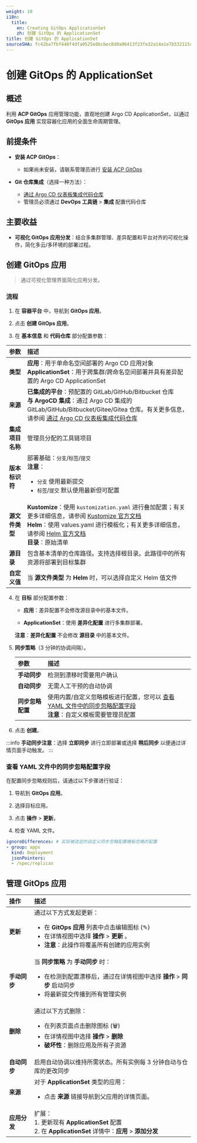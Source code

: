 ```yaml
---
weight: 10
i18n:
  title:
    en: Creating GitOps ApplicationSet
    zh: 创建 GitOps 的 ApplicationSet
title: 创建 GitOps 的 ApplicationSet
sourceSHA: fc42ba7fbf448f4dfa0525e8bcbec8d0a96413f23fe32a14a1e7b532115c0a71
---
```


# 创建 GitOps 的 ApplicationSet

## 概述

利用 **ACP GitOps** 应用管理功能，直观地创建 Argo CD ApplicationSet，以通过 **GitOps 应用** 实现容器化应用的全面生命周期管理。

## 前提条件

- **安装 ACP GitOps**：
  - 如果尚未安装，请联系管理员进行 [安装 ACP GitOps](/gitops/install_gitops/install_gitops_plugin.mdx)

- **Git 仓库集成**（选择一种方法）：
  - [通过 Argo CD 仪表板集成代码仓库](../../how_to/argocd_git.mdx)
  - 管理员必须通过 **DevOps 工具链** > **集成** 配置代码仓库

## 主要收益

- **可视化 GitOps 应用分发**：结合多集群管理、差异配置和平台对齐的可视化操作，简化多云/多环境的部署过程。

## 创建 GitOps 应用

> 通过可视化管理界面简化应用分发。

### 流程

1. 在 **容器平台** 中，导航到 **GitOps 应用**。

2. 点击 **创建 GitOps 应用**。

3. 在 **基本信息** 和 **代码仓库** 部分配置参数：

| **参数**                    | **描述**                                                                                                                                                                                                                                                                                                                                                                                             |
| :-------------------------- | :-------------------------------------------------------------------------------------------------------------------------------------------------------------------------------------------------------------------------------------------------------------------------------------------------------------------------------------------------------------------------------------------------------- |
| **类型**                    | **应用**：用于单命名空间部署的 Argo CD 应用对象 <br /> **ApplicationSet**：用于跨集群/跨命名空间部署并具有差异配置的 Argo CD ApplicationSet                                                                                                                                                                                                                          |
| **来源**                    | **已集成的平台**：预配置的 GitLab/GitHub/Bitbucket 仓库 <br /> **与 ArgoCD 集成**：通过 Argo CD 集成的 GitLab/GitHub/Bitbucket/Gitee/Gitea 仓库。有关更多信息，请参阅 [通过 Argo CD 仪表板集成代码仓库](../../how_to/argocd_git.mdx)                                                                                                                     |
| **集成项目名称**            | 管理员分配的工具链项目                                                                                                                                                                                                                                                                                                                                                                                       |
| **版本标识符**              | 部署基础：`分支`/`标签`/`提交` <br />**注意**：<ul><li>`分支` 使用最新提交</li><li>`标签`/`提交` 默认使用最新但可配置</li></ul>                                                                                                                                                                                                                                           |
| **源文件类型**              | **Kustomize**：使用 `kustomization.yaml` 进行叠加配置；有关更多详细信息，请参阅 [Kustomize 官方文档](https://kubectl.docs.kubernetes.io/guides/) <br />**Helm**：使用 values.yaml 进行模板化；有关更多详细信息，请参阅 [Helm 官方文档](https://helm.sh/docs/chart_template_guide/values_files/) <br />**目录**：原始清单 |
| **源目录**                  | 包含基本清单的仓库路径。支持选择根目录。此路径中的所有资源将部署到目标集群                                                                                                                                                                                                                                                                                                                             |
| **自定义值**                | 当 **源文件类型** 为 **Helm** 时，可以选择自定义 Helm 值文件                                                                                                                                                                                                                                                                                                                                               |

4. 在 **目标** 部分配置参数：

   - **应用**：差异配置不会修改源目录中的基本文件。

   - **ApplicationSet**：使用 **差异化配置** 进行多集群部署。

   **注意**：**差异化配置** 不会修改 **源目录** 中的基本文件。

5. **同步策略**（3 分钟的协调间隔）。

   | **参数**                   | **描述**                                                                                                                                                                         |
   | :------------------------- | :------------------------------------------------------------------------------------------------------------------------------------------------------------------------------ |
   | **手动同步**               | 检测到漂移时需要用户确认                                                                                                                                                      |
   | **自动同步**               | 无需人工干预的自动协调                                                                                                                                                        |
   | **同步忽略配置**          | 使用内置/自定义忽略模板进行配置，您可以 [查看 YAML 文件中的同步忽略配置字段](#viewyaml) <br /> **注意**：自定义模板需要管理员配置 |

6. 点击 **创建**。

:::info
**手动同步注意**：选择 **立即同步** 进行立即部署或选择 **稍后同步** 以便通过详情页面手动触发。
:::

<a id="viewyaml" />

### 查看 YAML 文件中的同步忽略配置字段

在配置同步忽略规则后，请通过以下步骤进行验证：

1. 导航到 **GitOps 应用**。

2. 选择目标应用。

3. 点击 **操作** > **更新**。

4. 检查 YAML 文件。

```yaml
ignoreDifferences: # 实际被选定的自定义同步忽略配置模板忽略的配置
- group: apps
  kind: Deployment
  jsonPointers:
  - /spec/replicas
```

## 管理 GitOps 应用

| **操作**                  | **描述**                                                                                                                                                                                                             |
| :----------------------- | :------------------------------------------------------------------------------------------------------------------------------------------------------------------------------------------------------------------- |
| **更新**                  | 通过以下方式发起更新：<ul><li>在 **GitOps 应用** 列表中点击编辑图标 (✎) </li><li>在详情视图中选择 **操作** > **更新** 。</li><li>**注意**：此操作将覆盖所有创建的应用实例</li></ul> |
| **手动同步**              | 当 **同步策略** 为 **手动同步** 时：<ul><li>在检测到配置漂移后，通过在详情视图中选择 **操作** > **同步** 启动同步 </li><li> 将最新提交传播到所有管理实例</li></ul>         |
| **删除**                  | 通过以下方式删除：<ul><li>在列表页面点击删除图标 (🗑)</li><li>在详情视图中选择 **操作** > **删除**</li><li>**破坏性**：删除应用及所有子资源</li></ul>                                             |
| **自动同步**              | 启用自动协调以维持所需状态。所有实例每 3 分钟自动与仓库的更改同步                                                                                                                                            |
| **来源**                  | 对于 **ApplicationSet** 类型的应用：<ul><li>点击 **来源** 链接导航到父应用的详情页面。</li></ul>                                                                                                       |
| **应用分发**              | 扩展：<br />1. 更新现有 **ApplicationSet** 配置 <br />2. 在 **ApplicationSet** 详情中：**应用** > **添加分发**                                                                                                   |
